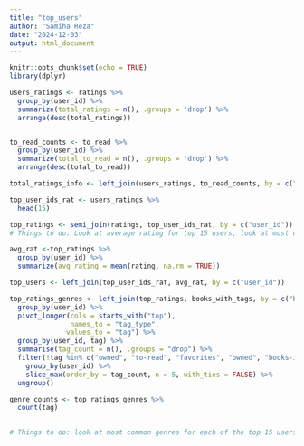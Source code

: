 ```yaml
---
title: "top_users"
author: "Samiha Reza"
date: "2024-12-03"
output: html_document
---
```


```r
knitr::opts_chunk$set(echo = TRUE)
library(dplyr)
```

```r
users_ratings <- ratings %>%
  group_by(user_id) %>%
  summarize(total_ratings = n(), .groups = 'drop') %>%
  arrange(desc(total_ratings))


to_read_counts <- to_read %>%
  group_by(user_id) %>%
  summarize(total_to_read = n(), .groups = 'drop') %>%
  arrange(desc(total_to_read))

total_ratings_info <- left_join(users_ratings, to_read_counts, by = c("user_id"))
```

```r

top_user_ids_rat <- users_ratings %>%
  head(15)

top_ratings <- semi_join(ratings, top_user_ids_rat, by = c("user_id"))
# Things to do: Look at average rating for top 15 users, look at most common genres rated for each user (use pie chart)

avg_rat <-top_ratings %>%
  group_by(user_id) %>%  
  summarize(avg_rating = mean(rating, na.rm = TRUE))

top_users <- left_join(top_user_ids_rat, avg_rat, by = c("user_id"))

top_ratings_genres <- left_join(top_ratings, books_with_tags, by = c("book_id")) %>%
  group_by(user_id) %>% 
  pivot_longer(cols = starts_with("top"),
               names_to = "tag_type",
              values_to = "tag") %>%
  group_by(user_id, tag) %>%
  summarise(tag_count = n(), .groups = "drop") %>%
  filter(!tag %in% c("owned", "to-read", "favorites", "owned", "books-i-own", "currently-reading", "library", "owned-books", "to-buy", "kindle", "default", "ebook", "audiobook", "ebooks", "wish-list", "my-library", "audiobooks", "i-own", "book-club")) %>%
    group_by(user_id) %>%
    slice_max(order_by = tag_count, n = 5, with_ties = FALSE) %>%
  ungroup()

genre_counts <- top_ratings_genres %>%
  count(tag)
  
```

```r
# Things to do: look at most common genres for each of the top 15 users (use pie chart?), common to_read books among top 50 users

```